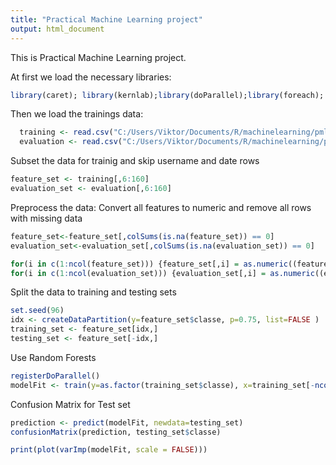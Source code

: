 ```yaml
---
title: "Practical Machine Learning project"
output: html_document
---
```


This is Practical Machine Learning project.

At first we load the necessary libraries:

```r
library(caret); library(kernlab);library(doParallel);library(foreach);
```

Then we load the trainings data:
```r
  training <- read.csv("C:/Users/Viktor/Documents/R/machinelearning/pml-training.csv", na.strings=c("#DIV/0!","NA",""))
  evaluation <- read.csv("C:/Users/Viktor/Documents/R/machinelearning/pml-testing.csv", na.strings=c("#DIV/0!","NA",""))
```

Subset the data for trainig and skip username and date rows
```r
feature_set <- training[,6:160]
evaluation_set <- evaluation[,6:160]
```


Preprocess the data:
Convert all features to numeric and remove all rows with missing data
```r
feature_set<-feature_set[,colSums(is.na(feature_set)) == 0]
evaluation_set<-evaluation_set[,colSums(is.na(evaluation_set)) == 0]

for(i in c(1:ncol(feature_set))) {feature_set[,i] = as.numeric((feature_set[,i]))}
for(i in c(1:ncol(evaluation_set))) {evaluation_set[,i] = as.numeric((evaluation_set[,i]))}


```


Split the data to training and testing sets
```r
set.seed(96)
idx <- createDataPartition(y=feature_set$classe, p=0.75, list=FALSE )
training_set <- feature_set[idx,]
testing_set <- feature_set[-idx,]
```


Use Random Forests
```r
registerDoParallel()
modelFit <- train(y=as.factor(training_set$classe), x=training_set[-ncol(training_set)], tuneGrid=data.frame(mtry=3), trControl=trainControl(method="none"), method="parRF")
```


Confusion Matrix for Test set
```r
prediction <- predict(modelFit, newdata=testing_set)
confusionMatrix(prediction, testing_set$classe)
```


```r
print(plot(varImp(modelFit, scale = FALSE)))
```

